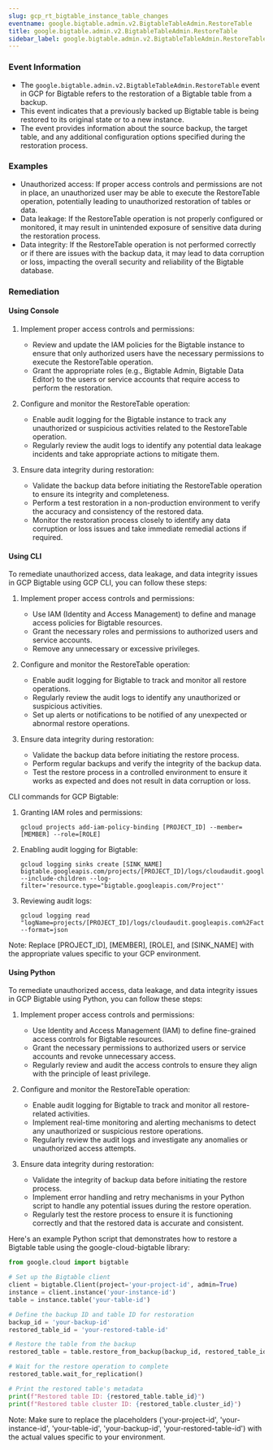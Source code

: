 ```yaml
--- 
slug: gcp_rt_bigtable_instance_table_changes
eventname: google.bigtable.admin.v2.BigtableTableAdmin.RestoreTable
title: google.bigtable.admin.v2.BigtableTableAdmin.RestoreTable
sidebar_label: google.bigtable.admin.v2.BigtableTableAdmin.RestoreTable
---
```

                       
### Event Information

- The `google.bigtable.admin.v2.BigtableTableAdmin.RestoreTable` event in GCP for Bigtable refers to the restoration of a Bigtable table from a backup.
- This event indicates that a previously backed up Bigtable table is being restored to its original state or to a new instance.
- The event provides information about the source backup, the target table, and any additional configuration options specified during the restoration process.


### Examples

- Unauthorized access: If proper access controls and permissions are not in place, an unauthorized user may be able to execute the RestoreTable operation, potentially leading to unauthorized restoration of tables or data.
- Data leakage: If the RestoreTable operation is not properly configured or monitored, it may result in unintended exposure of sensitive data during the restoration process.
- Data integrity: If the RestoreTable operation is not performed correctly or if there are issues with the backup data, it may lead to data corruption or loss, impacting the overall security and reliability of the Bigtable database.

### Remediation

#### Using Console

1. Implement proper access controls and permissions:
   - Review and update the IAM policies for the Bigtable instance to ensure that only authorized users have the necessary permissions to execute the RestoreTable operation.
   - Grant the appropriate roles (e.g., Bigtable Admin, Bigtable Data Editor) to the users or service accounts that require access to perform the restoration.

2. Configure and monitor the RestoreTable operation:
   - Enable audit logging for the Bigtable instance to track any unauthorized or suspicious activities related to the RestoreTable operation.
   - Regularly review the audit logs to identify any potential data leakage incidents and take appropriate actions to mitigate them.

3. Ensure data integrity during restoration:
   - Validate the backup data before initiating the RestoreTable operation to ensure its integrity and completeness.
   - Perform a test restoration in a non-production environment to verify the accuracy and consistency of the restored data.
   - Monitor the restoration process closely to identify any data corruption or loss issues and take immediate remedial actions if required.

#### Using CLI

To remediate unauthorized access, data leakage, and data integrity issues in GCP Bigtable using GCP CLI, you can follow these steps:

1. Implement proper access controls and permissions:
   - Use IAM (Identity and Access Management) to define and manage access policies for Bigtable resources.
   - Grant the necessary roles and permissions to authorized users and service accounts.
   - Remove any unnecessary or excessive privileges.

2. Configure and monitor the RestoreTable operation:
   - Enable audit logging for Bigtable to track and monitor all restore operations.
   - Regularly review the audit logs to identify any unauthorized or suspicious activities.
   - Set up alerts or notifications to be notified of any unexpected or abnormal restore operations.

3. Ensure data integrity during restoration:
   - Validate the backup data before initiating the restore process.
   - Perform regular backups and verify the integrity of the backup data.
   - Test the restore process in a controlled environment to ensure it works as expected and does not result in data corruption or loss.

CLI commands for GCP Bigtable:

1. Granting IAM roles and permissions:
   ```
   gcloud projects add-iam-policy-binding [PROJECT_ID] --member=[MEMBER] --role=[ROLE]
   ```

2. Enabling audit logging for Bigtable:
   ```
   gcloud logging sinks create [SINK_NAME] bigtable.googleapis.com/projects/[PROJECT_ID]/logs/cloudaudit.googleapis.com%2Factivity --include-children --log-filter='resource.type="bigtable.googleapis.com/Project"'
   ```

3. Reviewing audit logs:
   ```
   gcloud logging read "logName=projects/[PROJECT_ID]/logs/cloudaudit.googleapis.com%2Factivity" --format=json
   ```

Note: Replace [PROJECT_ID], [MEMBER], [ROLE], and [SINK_NAME] with the appropriate values specific to your GCP environment.

#### Using Python

To remediate unauthorized access, data leakage, and data integrity issues in GCP Bigtable using Python, you can follow these steps:

1. Implement proper access controls and permissions:
   - Use Identity and Access Management (IAM) to define fine-grained access controls for Bigtable resources.
   - Grant the necessary permissions to authorized users or service accounts and revoke unnecessary access.
   - Regularly review and audit the access controls to ensure they align with the principle of least privilege.

2. Configure and monitor the RestoreTable operation:
   - Enable audit logging for Bigtable to track and monitor all restore-related activities.
   - Implement real-time monitoring and alerting mechanisms to detect any unauthorized or suspicious restore operations.
   - Regularly review the audit logs and investigate any anomalies or unauthorized access attempts.

3. Ensure data integrity during restoration:
   - Validate the integrity of backup data before initiating the restore process.
   - Implement error handling and retry mechanisms in your Python script to handle any potential issues during the restore operation.
   - Regularly test the restore process to ensure it is functioning correctly and that the restored data is accurate and consistent.

Here's an example Python script that demonstrates how to restore a Bigtable table using the google-cloud-bigtable library:

```python
from google.cloud import bigtable

# Set up the Bigtable client
client = bigtable.Client(project='your-project-id', admin=True)
instance = client.instance('your-instance-id')
table = instance.table('your-table-id')

# Define the backup ID and table ID for restoration
backup_id = 'your-backup-id'
restored_table_id = 'your-restored-table-id'

# Restore the table from the backup
restored_table = table.restore_from_backup(backup_id, restored_table_id)

# Wait for the restore operation to complete
restored_table.wait_for_replication()

# Print the restored table's metadata
print(f"Restored table ID: {restored_table.table_id}")
print(f"Restored table cluster ID: {restored_table.cluster_id}")
```

Note: Make sure to replace the placeholders ('your-project-id', 'your-instance-id', 'your-table-id', 'your-backup-id', 'your-restored-table-id') with the actual values specific to your environment.


 